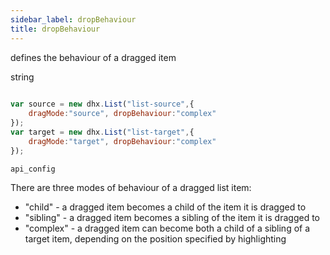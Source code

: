 ```yaml
---
sidebar_label: dropBehaviour
title: dropBehaviour
---
```



          


<Short>
 
defines the behaviour of a dragged item





</Short>



<Type>
 string


</Type>


~~~js
 
var source = new dhx.List("list-source",{
	dragMode:"source", dropBehaviour:"complex"
});
var target = new dhx.List("list-target",{
	dragMode:"target", dropBehaviour:"complex"
});


~~~
	api_config

<Descr>
 
There are three modes of behaviour of a dragged list item:

- "child" - a dragged item becomes a child of the item it is dragged to
- "sibling" - a dragged item becomes a sibling of the item it is dragged to
- "complex" - a dragged item can become both a child of a sibling of a target item, depending on the position specified by highlighting




</Descr>

